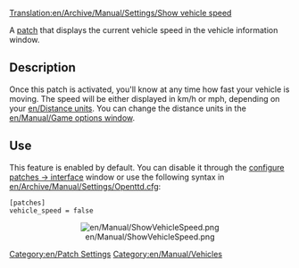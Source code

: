 [[Translation:en/Archive/Manual/Settings/Show vehicle speed]]
[[Category:en/Patch Settings]]
[[Category:en/Manual/Vehicles]]

A [[en/Community/Patches/Patches|patch]] that displays the current vehicle speed in the vehicle information window.

== Description ==
Once this patch is activated, you'll know at any time how fast your vehicle is moving. The speed will be either displayed in km/h or mph, depending on your [[en/Distance units]]. You can change the distance units in the [[en/Manual/Game options window]].

== Use ==
This feature is enabled by default. You can disable it through the [[en/Archive/Manual/Settings/Configuring patches/Interface|configure patches -> interface]] window or use the following syntax in [[en/Archive/Manual/Settings/Openttd.cfg]]:

<pre>
[patches]
vehicle_speed = false
</pre>
<center>[[File:en/Manual/ShowVehicleSpeed.png]]</center>